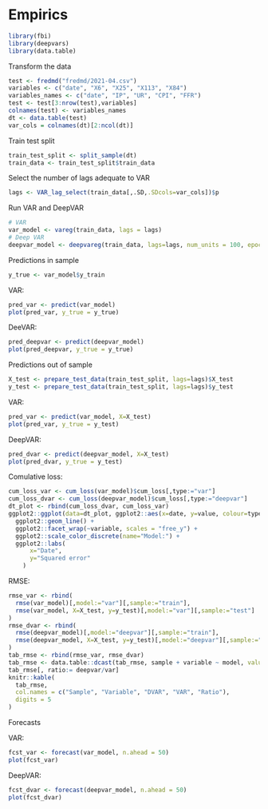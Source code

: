 # Empirics

```r
library(fbi)
library(deepvars)
library(data.table)
```

Transform the data
```r
test <- fredmd("fredmd/2021-04.csv")
variables <- c("date", "X6", "X25", "X113", "X84")
variables_names <- c("date", "IP", "UR", "CPI", "FFR")
test <- test[3:nrow(test),variables]
colnames(test) <- variables_names
dt <- data.table(test)
var_cols = colnames(dt)[2:ncol(dt)]
```

Train test split
```r
train_test_split <- split_sample(dt)
train_data <- train_test_split$train_data
```

Select the number of lags adequate to VAR
```r
lags <- VAR_lag_select(train_data[,.SD,.SDcols=var_cols])$p
```
Run VAR and DeepVAR
```r
# VAR
var_model <- vareg(train_data, lags = lags)
# Deep VAR
deepvar_model <- deepvareg(train_data, lags=lags, num_units = 100, epochs=100, p_drop_out = 0.5)
```
Predictions in sample
```r
y_true <- var_model$y_train
```

VAR:
```r
pred_var <- predict(var_model)
plot(pred_var, y_true = y_true)
```
DeeVAR:
```r
pred_deepvar <- predict(deepvar_model)
plot(pred_deepvar, y_true = y_true)
```

Predictions out of sample

```r
X_test <- prepare_test_data(train_test_split, lags=lags)$X_test
y_test <- prepare_test_data(train_test_split, lags=lags)$y_test
```

VAR:
```r
pred_var <- predict(var_model, X=X_test)
plot(pred_var, y_true = y_test)
```
DeepVAR:
```r
pred_dvar <- predict(deepvar_model, X=X_test)
plot(pred_dvar, y_true = y_test)
```

Comulative loss:
```r
cum_loss_var <- cum_loss(var_model)$cum_loss[,type:="var"]
cum_loss_dvar <- cum_loss(deepvar_model)$cum_loss[,type:="deepvar"]
dt_plot <- rbind(cum_loss_dvar, cum_loss_var)
ggplot2::ggplot(data=dt_plot, ggplot2::aes(x=date, y=value, colour=type)) +
  ggplot2::geom_line() +
  ggplot2::facet_wrap(~variable, scales = "free_y") +
  ggplot2::scale_color_discrete(name="Model:") +
  ggplot2::labs(
      x="Date",
      y="Squared error"
    )
```

RMSE:
```r
rmse_var <- rbind(
  rmse(var_model)[,model:="var"][,sample:="train"],
  rmse(var_model, X=X_test, y=y_test)[,model:="var"][,sample:="test"]
)
rmse_dvar <- rbind(
  rmse(deepvar_model)[,model:="deepvar"][,sample:="train"],
  rmse(deepvar_model, X=X_test, y=y_test)[,model:="deepvar"][,sample:="test"]
)
tab_rmse <- rbind(rmse_var, rmse_dvar)
tab_rmse <- data.table::dcast(tab_rmse, sample + variable ~ model, value.var = "value")
tab_rmse[, ratio:= deepvar/var]
knitr::kable(
  tab_rmse, 
  col.names = c("Sample", "Variable", "DVAR", "VAR", "Ratio"),
  digits = 5
) 
```

Forecasts

VAR:
```r
fcst_var <- forecast(var_model, n.ahead = 50)
plot(fcst_var)
```

DeepVAR:
```r
fcst_dvar <- forecast(deepvar_model, n.ahead = 50)
plot(fcst_dvar)
```


